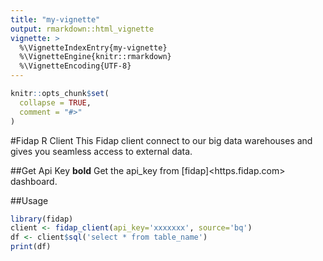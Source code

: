 ```yaml
---
title: "my-vignette"
output: rmarkdown::html_vignette
vignette: >
  %\VignetteIndexEntry{my-vignette}
  %\VignetteEngine{knitr::rmarkdown}
  %\VignetteEncoding{UTF-8}
---
```


```r
knitr::opts_chunk$set(
  collapse = TRUE,
  comment = "#>"
)
```

#Fidap R Client
This Fidap client connect to our big data warehouses and gives you seamless access to external data.

##Get Api Key
**bold** Get the api_key from [fidap]<https.fidap.com> dashboard.

##Usage
```r
library(fidap)
client <- fidap_client(api_key='xxxxxxx', source='bq')
df <- client$sql('select * from table_name')
print(df)
```
